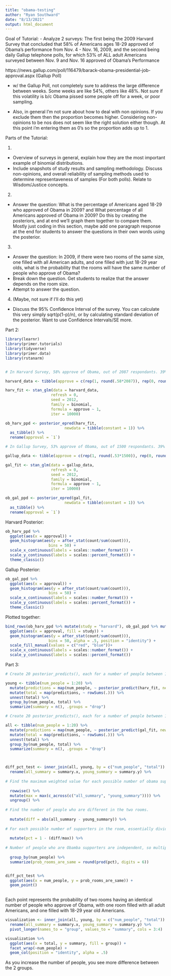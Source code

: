 ```yaml
---
title: "obama-testing"
author: "Ryan Southward"
date: "8/13/2021"
output: html_document
---
```


Goal of Tutorial:
- Analyze 2 surveys: The first being the 2009 Harvard Survey that concluded that 58% of Americans ages 18-29 approved of Obama's performance from Nov. 4 - Nov. 16, 2009, and the second being daily Gallup telephone polls, for which 53% of ALL adult Americans surveyed between Nov. 9 and Nov. 16 approved of Obama's Performance

https://news.gallup.com/poll/116479/barack-obama-presidential-job-approval.aspx (Gallup Poll)

* w/ the Gallup Poll, not completely sure to address the large difference between weeks. Some weeks are like 54%, others like 48%. Not sure if this volatility is b/c Obama pissed some people off for a week, or poor sampling.  

* Also, in general I'm not sure about how to deal with non opinions. If you exclude them then the proportion becomes higher. Considering non-opinions to be nos does not seem like the right solution either though. At this point i'm entering them as 0's so the proportion adds up to 1. 

Parts of the Tutorial:

1. 
- Overview of surveys in general, explain how they are the most important example of binomial distributions. 
- Include snapshots of study results and sampling methodology. Discuss non-opinions, and overall reliability of sampling methods used to determine representaveness of samples (For both polls). Relate to Wisdom/Justice concepts. 

2. 
- Answer the question: What is the percentage of Americans aged 18-29 who approved of Obama in 2009? and What percentage of all Americans approved of Obama in 2009? Do this by creating the posteriors, and at end we'll graph them together to compare them. Mostly just coding in this section, maybe add one paragraph response at the end for students to answer the questions in their own words using the posterior. 

3. 
- Answer the question: In 2009, if there were two rooms of the same size, one filled with all American adults, and one filled with just 18-29 year olds, what is the probability that the rooms will have the same number of people who approve of Obama?
- Break down the question. Get students to realize that the answer depends on the room size. 
- Attempt to answer the question. 

4. (Maybe, not sure if I'll do this yet)
- Discuss the 95% Confidence Interval of the survey. You can calculate this very simply sqrt(p(1-p)/n), or by calculating standard deviation of the posterior. Want to use Confidence Intervals/SE more. 

Part 2:

```r
library(learnr)
library(primer.tutorials)
library(tidyverse)
library(primer.data)
library(rstanarm)


# In Harvard Survey, 58% approve of Obama, out of 2087 respondants. 39% Disapproved. 

harvard_data <- tibble(approve = c(rep(1, round(.58*2087)), rep(0, round(.42*2087))))

harv_fit <- stan_glm(data = harvard_data,
                    refresh = 0,
                    seed = 2012, 
                    family = binomial,
                    formula = approve ~ 1,
                    iter = 10000) 

ob_harv_ppd <- posterior_epred(harv_fit, 
                          newdata = tibble(constant = 1)) %>%
  as_tibble() %>%
  rename(approval = `1`) 

# In Gallup Survey, 53% approve of Obama, out of 1500 respondants. 39% Disapproved. 

gallup_data <- tibble(approve = c(rep(1, round(.53*1500)), rep(0, round(.47*1500))))

gal_fit <- stan_glm(data = gallup_data,
                    refresh = 0,
                    seed = 2012, 
                    family = binomial,
                    formula = approve ~ 1,
                    iter = 10000) 

ob_gal_ppd <- posterior_epred(gal_fit, 
                          newdata = tibble(constant = 1)) %>%
  as_tibble() %>%
  rename(approval = `1`) 

```

Harvard Posterior:

```r
ob_harv_ppd %>%
  ggplot(aes(x = approval)) +
  geom_histogram(aes(y = after_stat(count/sum(count))),
                   bins = 50) +
  scale_x_continuous(labels = scales::number_format()) +
  scale_y_continuous(labels = scales::percent_format()) +
  theme_classic()

```

Gallup Posterior: 

```r
ob_gal_ppd %>%
  ggplot(aes(x = approval)) +
  geom_histogram(aes(y = after_stat(count/sum(count))),
                   bins = 50) +
  scale_x_continuous(labels = scales::number_format()) +
  scale_y_continuous(labels = scales::percent_format()) +
  theme_classic()
```

Plotted together: 

```r
bind_rows(ob_harv_ppd %>% mutate(study = "harvard"), ob_gal_ppd %>% mutate(study = "gallup")) %>%
  ggplot(aes(x = approval, fill = study)) +
  geom_histogram(aes(y = after_stat(count/sum(count))),
                   bins = 50, alpha = .5, position = "identity") + 
  scale_fill_manual(values = c("red", "blue"))+
  scale_x_continuous(labels = scales::number_format()) +
  scale_y_continuous(labels = scales::percent_format())
```
Part 3:

```r
# Create 20 posterior_predicts(), each for a number of people between 1 and 20. 

young <- tibble(num_people = 1:20) %>%
  mutate(predictions = map(num_people, ~ posterior_predict(harv_fit, newdata = tibble(constant = rep(1, .))))) %>%
  mutate(total = map(predictions, ~ rowSums(.))) %>%
  unnest(total) %>%
  group_by(num_people, total) %>%
  summarize(summary = n(), .groups = "drop") 

# Create 20 posterior_predicts(), each for a number of people between 1 and 20. Only difference from above is that we use the fit for the gallup poll instead of harvard. 

all <- tibble(num_people = 1:20) %>%
  mutate(predictions = map(num_people, ~ posterior_predict(gal_fit, newdata = tibble(constant = rep(1, .))))) %>%
  mutate(total = map(predictions, ~ rowSums(.))) %>%
  unnest(total) %>%
  group_by(num_people, total) %>%
  summarize(summary = n(), .groups = "drop")



diff_pct_test <- inner_join(all, young, by = c("num_people", "total")) %>%
  rename(all_summary = summary.x, young_summary = summary.y) %>%
  
# Find the maximum weighted value for each possible number of obama supporters in each room size. 
  
  rowwise() %>%
  mutate(max = max(c_across(c("all_summary", "young_summary")))) %>%
  ungroup() %>%
  
# Find the number of people who are different in the two rooms. 
  
  mutate(diff = abs(all_summary - young_summary)) %>%
  
# For each possible number of supporters in the room, essentially divide the "more different" room by the "less different" room. Subtract from 1 to make it the probability of the rooms being the same. If the rooms are identical, this value will be 1. The more differences, the greater descreptency between each possible number of supporters for each room size, and this percent becomes closer to 0. 
  
  mutate(pct = 1 - (diff/max)) %>%
  
# Number of people who are Obamba supporters are independent, so multiply all the probabilities to get the answer.
  
  group_by(num_people) %>%
  summarize(prob_rooms_are_same = round(prod(pct), digits = 6))


diff_pct_test %>%
  ggplot(aes(x = num_people, y = prob_rooms_are_same)) + 
  geom_point()
  
```

Each point represents the probability of two rooms having an identical number of people who approve of Obama, with one room filled with all adult Americans, and one filled with 18-29 year old Americans. 

```r
visualization <- inner_join(all, young, by = c("num_people", "total")) %>%
  rename(all_summary = summary.x, young_summary = summary.y) %>%
  pivot_longer(names_to = "group", values_to = "summary", cols = 3:4)

visualization %>%
  ggplot(aes(x = total, y = summary, fill = group)) + 
  facet_wrap(~num_people) +
  geom_col(position = "identity", alpha = .5)

```


As you increase the number of people, you see more difference between the 2 groups.

